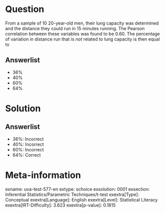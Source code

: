 Question
========

From a sample of 10 20-year-old men, their lung capacity was determined and the distance they could run in 15 minutes running. The Pearson correlation between these variables was found to be 0.60. The percentage of variation in distance run that is *not* related to lung capacity is then equal to

Answerlist
----------

* 36%
* 40%
* 60%
* 64%

Solution
========

Answerlist
----------

* 36%: Incorrect
* 40%: Incorrect
* 60%: Incorrect
* 64%: Correct

Meta-information
================
exname: uva-test-577-en
extype: schoice
exsolution: 0001
exsection: Inferential Statistics/Parametric Techniques/t-test
exextra[Type]: Conceptual
exextra[Language]: English
exextra[Level]: Statistical Literacy
exextra[IRT-Difficulty]: 3.623
exextra[p-value]: 0.1815
